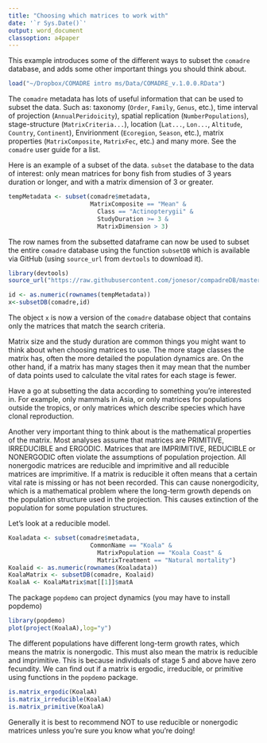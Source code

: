 ```yaml
---
title: "Choosing which matrices to work with"
date: '`r Sys.Date()`'
output: word_document
classoption: a4paper
---
```



This example introduces some of the different ways to subset the `comadre` database, and adds some other important things you should think about.

```r
load("~/Dropbox/COMADRE intro ms/Data/COMADRE_v.1.0.0.RData")
```

The `comadre` metadata has lots of useful information that can be used to subset the data. Such as: taxonomy (`Order`, `Family`, `Genus`, etc.), time interval of projection (`AnnualPeridoicity`), spatial replication (`NumberPopulations`), stage-structure (`MatrixCriteria...`), location (`Lat...`, `Lon...`, `Altitude`, `Country`, `Continent`), Envirionment (`Ecoregion`, `Season`, etc.), matrix properties (`MatrixComposite`, `MatrixFec`, etc.) and many more. See the `comadre` user guide for a list. 


Here is an example of a subset of the data. `subset` the database to the data of interest: only mean matrices for bony fish from studies of 3 years duration or longer, and with a  matrix dimension of 3 or greater.


```r
tempMetadata <- subset(comadre$metadata,
                       MatrixComposite == "Mean" &
                         Class == "Actinopterygii" &
                         StudyDuration >= 3 &
                         MatrixDimension > 3)
```

The row names from the subsetted dataframe can now be used to subset the entire `comadre` database using the function `subsetDB` which is available via GitHub (using `source_url` from `devtools` to download it).

```r
library(devtools)
source_url("https://raw.githubusercontent.com/jonesor/compadreDB/master/Functions/subsetDB.R")
```


```r
id <- as.numeric(rownames(tempMetadata))
x<-subsetDB(comadre,id)
```

The object `x` is now a version of the `comadre` database object that contains only the matrices that match the search criteria.

Matrix size and the study duration are common things you might want to think about when choosing matrices to use. The more stage classes the matrix has, often the more detailed the population dynamics are. On the other hand, if a matrix has many stages then it may mean that the number of data points used to calculate the vital rates for each stage is fewer.

Have a go at subsetting the data according to something you're interested in. For example, only mammals in Asia, or only matrices for populations outside the tropics, or only matrices which describe species which have clonal reproduction.


Another very important thing to think about is the mathematical properties of the matrix. Most analyses assume that matrices are PRIMITIVE, IRREDUCIBLE and ERGODIC. Matrices that are IMPRIMITIVE, REDUCIBLE or NONERGODIC often violate the assumptions of population projection. All nonergodic matrices are reducible and imprimitive and all reducible matrices are imprimitive. If a matrix is reducible it often means that a certain vital rate is missing or has not been recorded. This can cause nonergodicity, which is a mathematical problem where the long-term growth depends on the population structure used in the projection. This causes extinction of the population for some population structures.

Let's look at a reducible model.

```r
Koaladata <- subset(comadre$metadata,
                       CommonName == "Koala" &
                         MatrixPopulation == "Koala Coast" &
                         MatrixTreatment == "Natural mortality")
Koalaid <- as.numeric(rownames(Koaladata))
KoalaMatrix <- subsetDB(comadre, Koalaid)
KoalaA <- KoalaMatrix$mat[[1]]$matA
```

The package `popdemo` can project dynamics (you may have to install popdemo)

```r
library(popdemo)
plot(project(KoalaA),log="y")
```

The different populations have different long-term growth rates, which means the matrix is nonergodic. This must also mean the matrix is reducible and imprimitive. This is because individuals of stage 5 and above have zero fecundity. We can find out if a matrix is ergodic, irreducible, or primitive using functions in the `popdemo` package.

```r
is.matrix_ergodic(KoalaA)
is.matrix_irreducible(KoalaA)
is.matrix_primitive(KoalaA)
```

Generally it is best to recommend NOT to use reducible or nonergodic matrices unless you're sure you know what you're doing!
